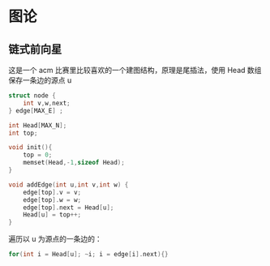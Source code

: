 # 图论


## 链式前向星

这是一个 acm 比赛里比较喜欢的一个建图结构，原理是尾插法，使用 Head 数组保存一条边的源点 u

```cpp copy
struct node {
    int v,w,next;
} edge[MAX_E] ;

int Head[MAX_N];
int top;

void init(){
    top = 0;
    memset(Head,-1,sizeof Head);
}

void addEdge(int u,int v,int w) {
    edge[top].v = v;
    edge[top].w = w;
    edge[top].next = Head[u];
    Head[u] = top++;
}
```

遍历以 u 为源点的一条边的：

```cpp copy
for(int i = Head[u]; ~i; i = edge[i].next){}
```
